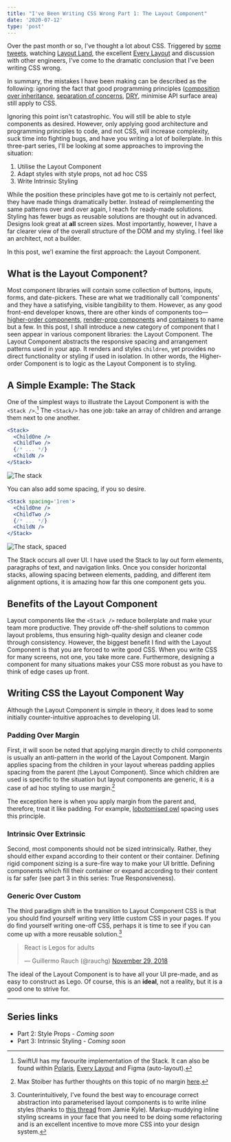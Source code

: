 ```yaml
---
title: "I've Been Writing CSS Wrong Part 1: The Layout Component"
date: '2020-07-12'
type: 'post'
---
```



Over the past month or so, I've thought a lot about CSS. Triggered by
[some tweets](https://twitter.com/jhooks/status/1254541122946228224?s=20),
watching
[Layout Land](https://www.youtube.com/channel/UC7TizprGknbDalbHplROtag),
the excellent [Every Layout](https://every-layout.dev/) and discussion
with other engineers, I've come to the dramatic conclusion that I've
been writing CSS wrong.

In summary, the mistakes I have been making
can be described as the following: ignoring the fact that good
programming principles
([composition over inheritance](https://en.wikipedia.org/wiki/Composition_over_inheritance),
[separation of concerns](https://en.wikipedia.org/wiki/Separation_of_concerns),
[DRY](https://en.wikipedia.org/wiki/Don%27t_repeat_yourself), minimise
API surface area) still apply to CSS.

Ignoring this point isn't catastrophic. You will still be able to style components as desired.
However, only applying good architecture and programming principles to
code, and not CSS, will increase complexity, suck time into fighting
bugs, and have you writing a lot of boilerplate. In this three-part
series, I'll be looking at some approaches to improving the
situation:

1. Utilise the <Concept>Layout Component</Concept>
2. Adapt styles with <Concept>style props</Concept>, not ad hoc CSS
3. Write <Concept>Intrinsic Styling</Concept>

While the position these principles have got me to is certainly not
perfect, they have made things dramatically better. Instead of
reimplementing the same patterns over and over again, I reach for
ready-made solutions. Styling has fewer bugs as reusable solutions are
thought out in advanced. Designs look great at **all** screen sizes.
Most importantly, however, I have a far clearer view of the overall
structure of the DOM and my styling. I feel like an architect, not a
builder.

In this post, we'l examine the first approach: the <Concept>Layout Component</Concept>.

## What is the Layout Component?

Most component libraries will contain some collection of buttons,
inputs, forms, and date-pickers. These are what we traditionally call
'components' and they have a satisfying, visible tangibility to them.
However, as any good front-end developer knows, there are other kinds
of components
too—[higher-order components](https://reactjs.org/docs/higher-order-components.html),
[render-prop components](https://reactjs.org/docs/render-props.html#use-render-props-for-cross-cutting-concerns)
and
[containers](https://medium.com/@dan_abramov/smart-and-dumb-components-7ca2f9a7c7d0)
to name but a few. In this post, I shall introduce a new category of
component that I seen appear in various component libraries: the <Concept>Layout Component</Concept>. The <Concept>Layout Component</Concept> abstracts the
responsive spacing and arrangement patterns used in your app. It
renders and styles `children`, yet provides no direct functionality or
styling if used in isolation. In other words, the Higher-order
Component is to logic as the <Concept>Layout Component</Concept> is to styling.

## A Simple Example: The Stack

One of the simplest ways to illustrate the <Concept>Layout Component</Concept> is
with the `<Stack />`.[^1] The `<Stack/>` has one job: take an array of children
and arrange them next to one another.

```jsx
<Stack>
  <ChildOne />
  <ChildTwo />
  {/* ... */}
  <ChildN />
</Stack>
```

![The stack](stack.jpg)

You can also add some spacing, if you so desire.

```jsx
<Stack spacing='1rem'>
  <ChildOne />
  <ChildTwo />
  {/* ... */}
  <ChildN />
</Stack>
```

![The stack, spaced](stack-spaced.jpg)

The Stack occurs all over UI. I have used the Stack to lay out form elements, paragraphs of text, and navigation links. Once you consider horizontal stacks, allowing spacing between elements, padding, and different item alignment options, it is amazing how far this one component gets you.

## Benefits of the Layout Component

Layout components like the `<Stack />` reduce boilerplate and make your team more productive. They provide off-the-shelf solutions to common layout problems, thus ensuring high-quality design and cleaner code through consistency.
However, the biggest benefit I find with the <Concept>Layout Component</Concept> is that you are forced to write good CSS. When you write CSS for many screens, not one, you take more care. Furthermore, designing a component for many situations makes your CSS more robust as you have to think of edge cases up front.

## Writing CSS the Layout Component Way

Although the Layout Component is simple in theory, it does lead to some initially counter-intuitive approaches to developing UI.

### Padding Over Margin

First, it will soon be noted that applying margin directly to child components is  usually an anti-pattern in the world of the <Concept>Layout Component</Concept>. Margin applies spacing from the children in your layout whereas padding applies spacing from the parent (the <Concept>Layout Component</Concept>). Since which children are used is specific to the situation but layout components are generic, it is a case of ad hoc styling to use margin.[^2]

The exception here is when you apply margin from the parent and, therefore, treat it like padding. For example, [lobotomised owl](https://twitter.com/adamwathan/status/1251841866242367488?s=20) spacing uses this principle.

### Intrinsic Over Extrinsic

Second, most components should not be sized intrinsically. Rather, they should either expand according to their content or their container. Defining rigid component sizing is a sure-fire way to make your UI brittle. Defining components which fill their container or expand according to their content is far safer (see part 3 in this series: True Responsiveness).

### Generic Over Custom

The third paradigm shift in the transition to <Concept>Layout Component</Concept> CSS is that you should find yourself writing very little custom CSS in your pages. If you do find yourself writing one-off CSS, perhaps it is time to see if you can come up with a more reusable solution.[^3]


<blockquote class="twitter-tweet"><p lang="en" dir="ltr">React is Legos for adults</p>&mdash; Guillermo Rauch (@rauchg) <a href="https://twitter.com/rauchg/status/1068183829737664512?ref_src=twsrc%5Etfw">November 29, 2018</a></blockquote>

The ideal of the <Concept>Layout Component</Concept> is to have all your UI pre-made, and as easy to construct as Lego. Of course, this is an __ideal__, not a reality, but it is a good one to strive for.

---

## Series links

- Part 2: Style Props - _Coming soon_
- Part 3: Intrinsic Styling - _Coming soon_


[^1]:  SwiftUI has my favourite implementation of the Stack. It can also be found within [Polaris](https://polaris.shopify.com/components/structure/stack#navigation), [Every Layout](https://every-layout.dev/) and Figma (auto-layout).

[^2]: Max Stoiber has further thoughts on this topic of no margin [here](https://mxstbr.com/thoughts/margin).

[^3]: Counterintuitively, I've found the best way to encourage correct abstraction into parameterised layout components is to write inline styles (thanks to [this thread](https://twitter.com/buildsghost/status/1251218278434791424?s=20) from Jamie Kyle). Markup-muddying inline styling screams in your face that you need to be doing some refactoring and is an excellent incentive to move more CSS into your design system.

